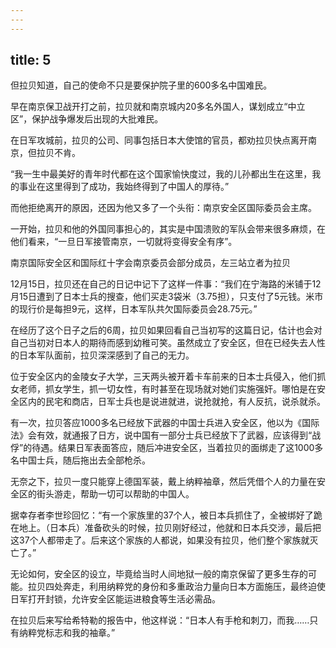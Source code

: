 ```yaml
---
---
---
```

title: 5
---



但拉贝知道，自己的使命不只是要保护院子里的600多名中国难民。

早在南京保卫战开打之前，拉贝就和南京城内20多名外国人，谋划成立“中立区”，保护战争爆发后出现的大批难民。

在日军攻城前，拉贝的公司、同事包括日本大使馆的官员，都劝拉贝快点离开南京，但拉贝不肯。

“我一生中最美好的青年时代都在这个国家愉快度过，我的儿孙都出生在这里，我的事业在这里得到了成功，我始终得到了中国人的厚待。”

而他拒绝离开的原因，还因为他又多了一个头衔：南京安全区国际委员会主席。

一开始，拉贝和他的外国同事担心的，其实是中国溃败的军队会带来很多麻烦，在他们看来，“一旦日军接管南京，一切就将变得安全有序”。

南京国际安全区和国际红十字会南京委员会部分成员，左三站立者为拉贝



12月15日，拉贝还在自己的日记中记下了这样一件事：“我们在宁海路的米铺于12月15日遭到了日本士兵的搜查，他们买走3袋米（3.75担），只支付了5元钱。米市的现行价是每担9元，这样，日本军队共欠国际委员会28.75元。”

在经历了这个日子之后的6周，拉贝如果回看自己当初写的这篇日记，估计也会对自己当初对日本人的期待而感到幼稚可笑。虽然成立了安全区，但在已经失去人性的日本军队面前，拉贝深深感到了自己的无力。

位于安全区内的金陵女子大学，三天两头被开着卡车前来的日本士兵侵入，他们抓女老师，抓女学生，抓一切女性，有时甚至在现场就对她们实施强奸。哪怕是在安全区内的民宅和商店，日军士兵也是说进就进，说抢就抢，有人反抗，说杀就杀。

有一次，拉贝答应1000多名已经放下武器的中国士兵进入安全区，他以为《国际法》会有效，就通报了日方，说中国有一部分士兵已经放下了武器，应该得到“战俘”的待遇。结果日军表面答应，随后冲进安全区，当着拉贝的面绑走了这1000多名中国士兵，随后拖出去全部枪杀。

无奈之下，拉贝一度只能穿上德国军装，戴上纳粹袖章，然后凭借个人的力量在安全区的街头游走，帮助一切可以帮助的中国人。

据幸存者李世珍回忆：“有一个家族里的37个人，被日本兵抓住了，全被绑好了跪在地上。（日本兵）准备砍头的时候，拉贝刚好经过，他就和日本兵交涉，最后把这37个人都带走了。后来这个家族的人都说，如果没有拉贝，他们整个家族就灭亡了。”

无论如何，安全区的设立，毕竟给当时人间地狱一般的南京保留了更多生存的可能。拉贝四处奔走，利用纳粹党的身份和多重政治力量向日本方面施压，最终迫使日军打开封锁，允许安全区能运进粮食等生活必需品。

在拉贝后来写给希特勒的报告中，他这样说：“日本人有手枪和刺刀，而我……只有纳粹党标志和我的袖章。”
